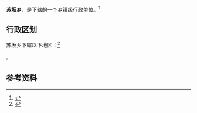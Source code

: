 {{中国乡级行政区|35/08/02/202/000}}

'''苏坂乡'''，是{{PRC admin/fullname|35/08/02/202/000|3}}下辖的一个[[乡镇|乡镇]]级行政单位。<ref>{{PRC admin/ref sgc|{{PRC admin/parent|35/08/02/202/000}}}}</ref>

== 行政区划 ==

苏坂乡下辖以下地区：<ref>{{PRC admin/ref sgc|35/08/02/202/000}}</ref>

{{PRC admin/children|35/08/02/202/000}}。

== 参考资料 ==

{{reflist}}

{{行政区划小作品}}
{{PRC admin/navcat|35/08/02/202/000}}